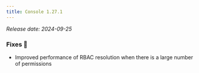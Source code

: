```yaml
---
title: Console 1.27.1
---
```


*Release date: 2024-09-25*

### Fixes 🔨
- Improved performance of RBAC resolution when there is a large number of permissions

